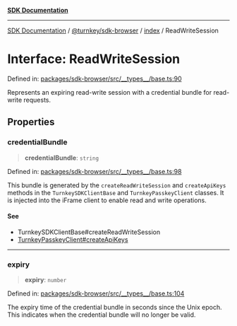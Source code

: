 [**SDK Documentation**](../../../../README.mdx)

***

[SDK Documentation](../../../../packages.mdx) / [@turnkey/sdk-browser](../../README.mdx) / [index](../README.mdx) / ReadWriteSession

# Interface: ReadWriteSession

Defined in: [packages/sdk-browser/src/\_\_types\_\_/base.ts:90](https://github.com/tkhq/sdk/blob/fd49bfe86475c8603b3eb385aa101efa36fa32fc/packages/sdk-browser/src/__types__/base.ts#L90)

Represents an expiring read-write session with a credential bundle for read-write requests.

## Properties

### credentialBundle

> **credentialBundle**: `string`

Defined in: [packages/sdk-browser/src/\_\_types\_\_/base.ts:98](https://github.com/tkhq/sdk/blob/fd49bfe86475c8603b3eb385aa101efa36fa32fc/packages/sdk-browser/src/__types__/base.ts#L98)

This bundle is generated by the `createReadWriteSession` and `createApiKeys` methods in the `TurnkeySDKClientBase` and `TurnkeyPasskeyClient` classes.
It is injected into the iFrame client to enable read and write operations.

#### See

 - TurnkeySDKClientBase#createReadWriteSession
 - [TurnkeyPasskeyClient#createApiKeys](../classes/TurnkeyPasskeyClient.mdx#createapikeys)

***

### expiry

> **expiry**: `number`

Defined in: [packages/sdk-browser/src/\_\_types\_\_/base.ts:104](https://github.com/tkhq/sdk/blob/fd49bfe86475c8603b3eb385aa101efa36fa32fc/packages/sdk-browser/src/__types__/base.ts#L104)

The expiry time of the credential bundle in seconds since the Unix epoch.
This indicates when the credential bundle will no longer be valid.
